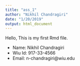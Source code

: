 ```yaml
---
title: "ass_1"
author: "Nikhil Chandragiri"
date: "1/20/2019"
output: html_document
---
```


Hello, This is my first Rmd file.

+ Name: Nikhil Chandragiri
+ Wiu Id: 917-33-4566
+ Email: n-chandragiri@wiu.edu
